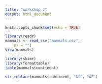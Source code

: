 ```yaml
---
title: "workshop 2"
output: html_document
---
```


```r
knitr::opts_chunk$set(echo = TRUE)

```

```r
library(readr)
mammals <- read_csv("mammals.csv", 
    na = "")
View(mammals)

library(skimr)
library(formattable)
table(mammals$continent) 

str_replace(mammals$continent, "Af", "AF")
```


